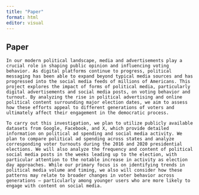 ```yaml
---
title: "Paper"
format: html
editor: visual
---
```


## Paper

```         
In our modern political landscape, media and advertisements play a crucial role in shaping public opinion and influencing voting behavior. As digital platforms continue to progress, political messaging has been able to expand beyond typical media sources and has progressed into the social media feeds of millions of Americans. This project explores the impact of forms of political media, particularly digital advertisements and social media posts, on voting behavior and turnout. By analyzing the rise in political advertising and online political content surrounding major election dates, we aim to assess how these efforts appeal to different generations of voters and ultimately affect their engagement in the democratic process.

To carry out this investigation, we plan to utilize publicly available datasets from Google, Facebook, and X, which provide detailed information on political ad spending and social media activity. We plan to compare political ad spending across states and analyze corresponding voter turnouts during the 2016 and 2020 presidential elections. We will also analyze the frequency and content of political social media posts in the weeks leading up to the election, with particular attention to the notable increase in activity as election day approaches. While our primary focus is on identifying trends in political media volume and timing, we also will consider how these patterns may relate to broader changes in voter behavior across generations – particularly among younger users who are more likely to engage with content on social media.
```
